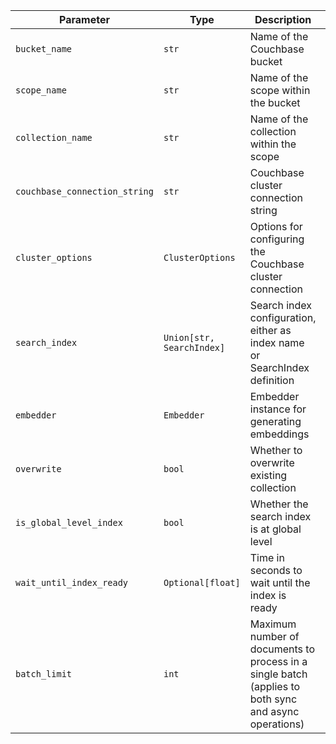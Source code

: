 | Parameter | Type | Description | Default |
|-----------|------|-------------|---------|
| `bucket_name` | `str` | Name of the Couchbase bucket | Required |
| `scope_name` | `str` | Name of the scope within the bucket | Required |
| `collection_name` | `str` | Name of the collection within the scope | Required |
| `couchbase_connection_string` | `str` | Couchbase cluster connection string | Required |
| `cluster_options` | `ClusterOptions` | Options for configuring the Couchbase cluster connection | Required |
| `search_index` | `Union[str, SearchIndex]` | Search index configuration, either as index name or SearchIndex definition | Required |
| `embedder` | `Embedder` | Embedder instance for generating embeddings | `OpenAIEmbedder()` |
| `overwrite` | `bool` | Whether to overwrite existing collection | `False` |
| `is_global_level_index` | `bool` | Whether the search index is at global level | `False` |
| `wait_until_index_ready` | `Optional[float]` | Time in seconds to wait until the index is ready | `None` |
| `batch_limit` | `int` | Maximum number of documents to process in a single batch (applies to both sync and async operations) | `500` | 